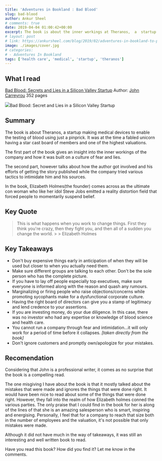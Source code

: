 ```yaml
---
title: 'Adventures in Bookland : Bad Blood'
slug: bad-blood
author: Ankur Sheel
# comments: true
date: 2019-04-04 01:00:42+00:00
excerpt: The book is about the inner workings at Theranos,  a  startup making medical devices to enable the testing of blood using just a pinprick.
# layout: post
# link: https://ankursheel.com/blog/2019/02/adventures-in-bookland-to-pixar-and-beyond/
image: ./images/cover.jpg
# categories:
# - Adventures In Bookland
tags: ['health care', 'medical', 'startup', 'theranos']
---
```


## What I read

[Bad Blood: Secrets and Lies in a Silicon Valley Startup](https://www.amazon.com/Bad-Blood-Secrets-Silicon-Startup/dp/152473165X)
Author: [John Carreyrou](https://en.wikipedia.org/wiki/John_Carreyrou)
352 pages

![](./images/cover.jpg)Bad Blood: Secret and Lies in a Silicon Valley Startup

## Summary

The book is about Theranos, a startup making medical devices to enable the testing of blood using just a pinprick. It was at the time a fabled unicorn having a star cast board of members and one of the highest valuations.

The first part of the book gives an insight into the inner workings of the company and how it was built on a culture of fear and lies.

The second part, however talks about how the author got involved and his efforts of getting the story published while the company tried various tactics to intimidate him and his sources.

In the book, Elizabeth Holmes(the founder) comes across as the ultimate con woman who like her idol Steve Jobs emitted a reality distortion field that forced people to momentarily suspend belief.

## Key Quote

<blockquote>
    This is what happens when you work to change things. First they think you're crazy, then they fight you, and then
    all of a sudden you change the world. > > Elizabeth Holmes
</blockquote>

## Key Takeaways

-   Don't buy expensive things early in anticipation of when they will be used but closer to when you actually need them.
-   Make sure different groups are talking to each other. Don't be the sole person who has the complete picture.
-   If you have to lay off people especially top executives, make sure everyone is informed along with the reason and quash any rumours.
-   Marginalizing or firing people who raise objections/concerns while promoting sycophants make for a dysfunctional corporate culture.
-   Having the right board of directors can give you a stamp of legitimacy and lend credence to your assertions.
-   If you are investing money, do your due diligence. In this case, there was no investor who had any expertise or knowledge of blood science and health care.
-   You cannot run a company through fear and intimidation...it will only work for a period of time before it collapses. _[taken directly from the book]_
-   Don't ignore customers and promptly own/apologize for your mistakes.

## Recomendation

Considering that John is a professional writer, it comes as no surprise that the book is a compelling read.

The one misgiving I have about the book is that it mostly talked about the mistakes that were made and ignores the things that were done right. It would have been nice to read about some of the things that were done right. However, they fall into the realm of how Elizabeth holmes conned the various parties. The only praise that I could find in the book for her is along of the lines of that she is an amazing salesperson who is smart, inspiring and energising. Personally, I feel that for a company to reach that size both in the number of employees and the valuation, it's not possible that only mistakes were made.

Although it did not have much in the way of takeaways, it was still an interesting and well written book to read.

Have you read this book? How did you find it? Let me know in the comments.
